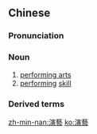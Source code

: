 {{also|演艺}}
==Chinese==
{{zh-forms|s=演艺}}

===Pronunciation===
{{zh-pron
|m=yǎnyì
|c=jin2 ngai6
|mn=ián-gē
|cat=n
}}

===Noun===
{{zh-noun}}

# [[performing arts]]
# [[performing]] [[skill]]

===Derived terms===
{{zh-der|演藝界|演藝圈}}

[[zh-min-nan:演藝]]
[[ko:演藝]]